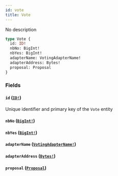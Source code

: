 ```yaml
---
id: vote
title: Vote
---
```


No description

```graphql
type Vote {
  id: ID!
  nbNo: BigInt!
  nbYes: BigInt!
  adapterName: VotingAdapterName!
  adapterAddress: Bytes!
  proposal: Proposal
}
```

### Fields

#### `id` ([`ID!`](/schema/scalars/id))

Unique identifier and primary key of the `Vote` entity

#### `nbNo` ([`BigInt!`](/schema/scalars/big-int))

#### `nbYes` ([`BigInt!`](/schema/scalars/big-int))

#### `adapterName` ([`VotingAdapterName!`](/schema/enums/voting-adapter-name))

#### `adapterAddress` ([`Bytes!`](/schema/scalars/bytes))

#### `proposal` ([`Proposal`](/schema/objects/proposal))
